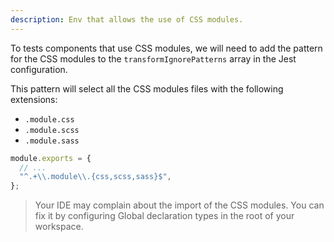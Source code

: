 ```yaml
---
description: Env that allows the use of CSS modules.
---
```


To tests components that use CSS modules, we will need to add the pattern for the CSS modules to the `transformIgnorePatterns` array in the Jest configuration.

This pattern will select all the CSS modules files with the following extensions:

- `.module.css`
- `.module.scss`
- `.module.sass`

```javascript
module.exports = {
  // ...
  "^.+\\.module\\.{css,scss,sass}$",
};
```

> Your IDE may complain about the import of the CSS modules. You can fix it by configuring Global declaration types in the root of your workspace.
